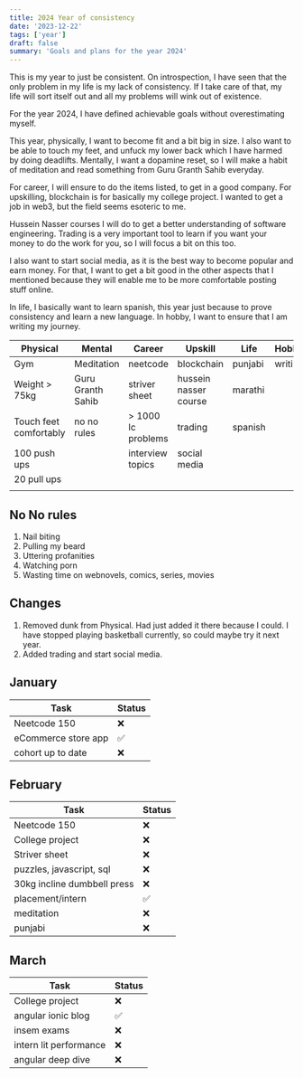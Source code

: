 ```yaml
---
title: 2024 Year of consistency
date: '2023-12-22'
tags: ['year']
draft: false
summary: 'Goals and plans for the year 2024'
---
```


This is my year to just be consistent. On introspection, I have seen that the only problem in my life is my lack of consistency.
If I take care of that, my life will sort itself out and all my problems will wink out of existence.

For the year 2024, I have defined achievable goals without overestimating myself.

This year, physically, I want to become fit and a bit big in size. I also want to be able to touch my feet,
and unfuck my lower back which I have harmed by doing deadlifts.
Mentally, I want a dopamine reset, so I will make a habit of meditation and read something from Guru Granth Sahib everyday.

For career, I will ensure to do the items listed, to get in a good company.
For upskilling, blockchain is for basically my college project. I wanted to get a job in web3, but the field seems esoteric to me.

Hussein Nasser courses I will do to get a better understanding of software engineering. Trading is a very important tool to learn
if you want your money to do the work for you, so I will focus a bit on this too.

I also want to start social media, as it is the best way to become popular and earn money. For that, I want to get a bit good
in the other aspects that I mentioned because they will enable me to be more comfortable posting stuff online.

In life, I basically want to learn spanish, this year just because to prove consistency and learn a new language.
In hobby, I want to ensure that I am writing my journey.

| Physical               | Mental            | Career             | Upskill               | Life    | Hobby   |
| ---------------------- | ----------------- | ------------------ | --------------------- | ------- | ------- |
| Gym                    | Meditation        | neetcode           | blockchain            | punjabi | writing |
| Weight > 75kg          | Guru Granth Sahib | striver sheet      | hussein nasser course | marathi |         |
| Touch feet comfortably | no no rules       | > 1000 lc problems | trading               | spanish |         |
| 100 push ups           |                   | interview topics   | social media          |         |         |
| 20 pull ups            |                   |                    |                       |         |         |
|                        |                   |                    |                       |         |         |

## No No rules

1. Nail biting
2. Pulling my beard
3. Uttering profanities
4. Watching porn
5. Wasting time on webnovels, comics, series, movies

## Changes

1. Removed dunk from Physical. Had just added it there because I could. I have stopped playing basketball currently, so could maybe try
   it next year.
2. Added trading and start social media.

## January

| Task                | Status |
| ------------------- | ------ |
| Neetcode 150        | ❌     |
| eCommerce store app | ✅     |
| cohort up to date   | ❌     |

## February

| Task                        | Status |
| --------------------------- | ------ |
| Neetcode 150                | ❌     |
| College project             | ❌     |
| Striver sheet               | ❌     |
| puzzles, javascript, sql    | ❌     |
| 30kg incline dumbbell press | ❌     |
| placement/intern            | ✅     |
| meditation                  | ❌     |
| punjabi                     | ❌     |

## March

| Task                   | Status |
| ---------------------- | ------ |
| College project        | ❌     |
| angular ionic blog     | ✅     |
| insem exams            | ❌     |
| intern lit performance | ❌     |
| angular deep dive      | ❌     |
